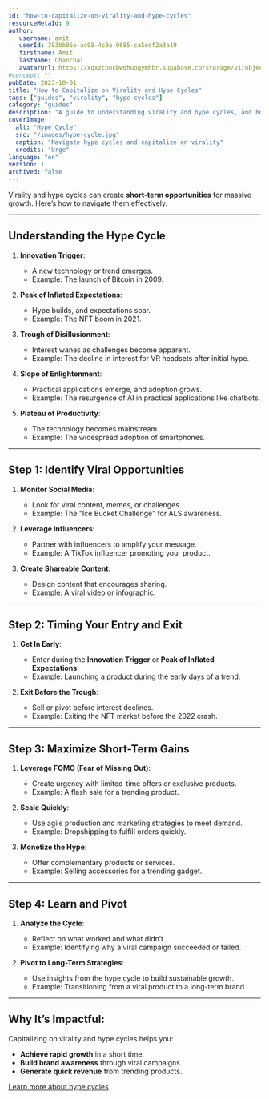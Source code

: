 ```yaml
---
id: "how-to-capitalize-on-virality-and-hype-cycles"
resourceMetaId: 9
author: 
   username: amit
   userId: 383bb06e-ac08-4c9a-9685-ca5edf2a3a19
   firstname: Amit
   lastName: Chanchal
   avatarUrl: https://xqxzcpocbwqhuoqymhbr.supabase.co/storage/v1/object/public/profiles/383bb06e-ac08-4c9a-9685-ca5edf2a3a19/profile.jpg
#concept: ""
pubDate: 2023-10-01
title: "How to Capitalize on Virality and Hype Cycles"
tags: ["guides", "virality", "hype-cycles"]
category: "guides"
description: "A guide to understanding virality and hype cycles, and how to benefit from them as a short-term strategy."
coverImage:
  alt: "Hype Cycle"
  src: "/images/hype-cycle.jpg"
  caption: "Navigate hype cycles and capitalize on virality"
  credits: "Urge"
language: "en"
version: 1
archived: false
---
```


Virality and hype cycles can create **short-term opportunities** for massive growth. Here’s how to navigate them effectively.

---

## Understanding the Hype Cycle
1. **Innovation Trigger**:
   - A new technology or trend emerges.
   - Example: The launch of Bitcoin in 2009.

2. **Peak of Inflated Expectations**:
   - Hype builds, and expectations soar.
   - Example: The NFT boom in 2021.

3. **Trough of Disillusionment**:
   - Interest wanes as challenges become apparent.
   - Example: The decline in interest for VR headsets after initial hype.

4. **Slope of Enlightenment**:
   - Practical applications emerge, and adoption grows.
   - Example: The resurgence of AI in practical applications like chatbots.

5. **Plateau of Productivity**:
   - The technology becomes mainstream.
   - Example: The widespread adoption of smartphones.

---

## Step 1: Identify Viral Opportunities
1. **Monitor Social Media**:
   - Look for viral content, memes, or challenges.
   - Example: The "Ice Bucket Challenge" for ALS awareness.

2. **Leverage Influencers**:
   - Partner with influencers to amplify your message.
   - Example: A TikTok influencer promoting your product.

3. **Create Shareable Content**:
   - Design content that encourages sharing.
   - Example: A viral video or infographic.

---

## Step 2: Timing Your Entry and Exit
1. **Get In Early**:
   - Enter during the **Innovation Trigger** or **Peak of Inflated Expectations**.
   - Example: Launching a product during the early days of a trend.

2. **Exit Before the Trough**:
   - Sell or pivot before interest declines.
   - Example: Exiting the NFT market before the 2022 crash.

---

## Step 3: Maximize Short-Term Gains
1. **Leverage FOMO (Fear of Missing Out)**:
   - Create urgency with limited-time offers or exclusive products.
   - Example: A flash sale for a trending product.

2. **Scale Quickly**:
   - Use agile production and marketing strategies to meet demand.
   - Example: Dropshipping to fulfill orders quickly.

3. **Monetize the Hype**:
   - Offer complementary products or services.
   - Example: Selling accessories for a trending gadget.

---

## Step 4: Learn and Pivot
1. **Analyze the Cycle**:
   - Reflect on what worked and what didn’t.
   - Example: Identifying why a viral campaign succeeded or failed.

2. **Pivot to Long-Term Strategies**:
   - Use insights from the hype cycle to build sustainable growth.
   - Example: Transitioning from a viral product to a long-term brand.

---

## Why It’s Impactful:
Capitalizing on virality and hype cycles helps you:
- **Achieve rapid growth** in a short time.
- **Build brand awareness** through viral campaigns.
- **Generate quick revenue** from trending products.

[Learn more about hype cycles](https://www.gartner.com/en)